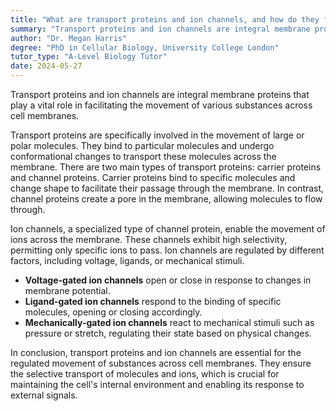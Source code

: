```yaml
---
title: "What are transport proteins and ion channels, and how do they function in the movement of substances across cell membranes?"
summary: "Transport proteins and ion channels are integral membrane proteins that facilitate the movement of substances across cell membranes."
author: "Dr. Megan Harris"
degree: "PhD in Cellular Biology, University College London"
tutor_type: "A-Level Biology Tutor"
date: 2024-05-27
---
```


Transport proteins and ion channels are integral membrane proteins that play a vital role in facilitating the movement of various substances across cell membranes.

Transport proteins are specifically involved in the movement of large or polar molecules. They bind to particular molecules and undergo conformational changes to transport these molecules across the membrane. There are two main types of transport proteins: carrier proteins and channel proteins. Carrier proteins bind to specific molecules and change shape to facilitate their passage through the membrane. In contrast, channel proteins create a pore in the membrane, allowing molecules to flow through.

Ion channels, a specialized type of channel protein, enable the movement of ions across the membrane. These channels exhibit high selectivity, permitting only specific ions to pass. Ion channels are regulated by different factors, including voltage, ligands, or mechanical stimuli. 

- **Voltage-gated ion channels** open or close in response to changes in membrane potential.
- **Ligand-gated ion channels** respond to the binding of specific molecules, opening or closing accordingly.
- **Mechanically-gated ion channels** react to mechanical stimuli such as pressure or stretch, regulating their state based on physical changes.

In conclusion, transport proteins and ion channels are essential for the regulated movement of substances across cell membranes. They ensure the selective transport of molecules and ions, which is crucial for maintaining the cell's internal environment and enabling its response to external signals.
    
